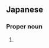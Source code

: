 ==Japanese==
{{ja-kanjitab|みつ|い}}

===Proper noun===
{{ja-pos|proper|みつい}}

# {{surname|lang=ja|sort=みつい}}